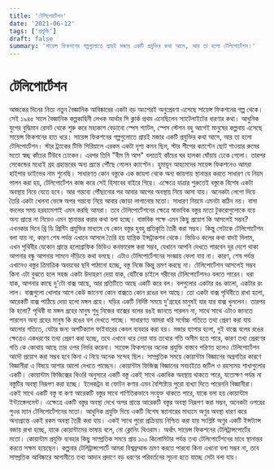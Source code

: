 ```yaml
---
title: 'টেলিপোর্টেশন'
date: '2021-06-12'
tags: ['প্রযুক্তি']
draft: false
summary: 'সায়েন্স ফিকশনের গল্পগুলোতে প্রায়ই মজার একটি প্রযুক্তির কথা আসে, আর তা হলো টেলিপোর্টেশন।'
---
```


# টেলিপোর্টেশন

আজকের দিনের নিত্য নতুন বৈজ্ঞানিক আবিষ্কারের একটা বড় অংশেরই অনুপ্রেরণা এসেছে সায়েন্স ফিকশনের গল্প থেকে। 
সেই ১৯৪৫ সালে বৈজ্ঞানিক কল্পকাহিনী লেখক আর্থার সি ক্লার্ক  প্রথম এনেছিলেন স্যাটেলাইটের ধারণার কথা।
আধুনিক যুগের বুদ্ধিমান রোবট থেকে শুরু করে মহাকাশ বেড়ানো স্পেস শ্যাটল, স্পেস স্টেশন বহু আগেই মানুষের কল্পনায় এসেছে সায়েন্স ফিকশনের হাত ধরে।
সায়েন্স ফিকশনের গল্পগুলোতে প্রায়ই মজার একটি প্রযুক্তির কথা আসে, আর তা হলো টেলিপোর্টেশন। 
স্টার ট্র‍্যাকের টিভি সিরিয়ালে এরকম একটা দৃশ্য কমন ছিল, স্টার শীপের ক্যাপ্টেন ছোট শাওয়ার রুমের মতো স্বচ্ছ কাঁচের টিউবে ঢোকেন। এরপর তিনি "বীম মি আপ" বলতেই কাঁচের ঘর হালকা ঘোঁয়ায় ঢেকে গেলো। তারপর সেকেন্ডের মধ্যেই গ্রহ গ্রহান্তরের অন্য প্রান্তে পৌঁছে গেলেন ক্যাপ্টেন।
হুমায়ূন আহমেদের সায়েন্স ফিকশনেও আমরা হাইপার ডাইভের নাম শুনেছি।
সাধারণত কোন বস্তুকে এক জায়গা থেকে অন্য জায়গায় স্থানান্তর করতে সাধারণ যে নিয়ম পালন করা হয়, টেলিপোর্টেশন কাজ করে সেই হিসাবের বাইরে গিয়ে।
এক্ষেত্রে যাত্রার শুরুতেই বস্তুকে বিশেষ একটা অবস্থায় নিয়ে যেতে হবে। আর গন্তব্যে পৌঁছানোর পর আবার আগের অবস্থায় নিয়ে আসা যায়।
অনেকটা লেগো দিয়ে তৈরি একটা খেলনা ভেঙ্গে অপর গন্তব্যে নিয়ে আবার জোড়া লাগানোর মতো। সাধারণ নিয়মে এমনটা কঠিন নয়। বাসা বদলের সময় হরহামেশাই এমন করছি আমরা। 
তবে টেলিপোর্টেশনের ক্ষেত্রে স্বাভাবিক বস্তুর মতো টুকরোগুলোকে বয়ে অন্য প্রান্তে না নিয়েও এমন স্থানান্তর করার কথা বলা হচ্ছে।
বাস্তবিক পক্ষে এমন কিছু প্রয়োগ কি আসলেই সম্ভব?
এখনকার দিনে থ্রি ডি প্রিন্টিং প্রযুক্তির মাধ্যমে যে কোন বস্তুর হুবহু প্রতিকৃতি তৈরী করা সম্ভব। কিন্তু সেটাকে টেলিপোর্টেশন বলা যায় না, কারণ শেষ পর্যন্ত এখানে আসলে তৈরি হয় যান্ত্রিক ইন্সট্রাকশন থেকে। 
ভিডিও কলের কথা বাদই দিলাম, এখন পৃথিবীর যেকোন প্রান্তে হলোগ্রাফিক ভিডিও কনফারেন্স করা সম্ভব, যেখানে আপনি দেখতে পারবেন দূর দেশে থাকা আপনার বন্ধু আপনার সামনে দাঁড়িয়ে কথা বলছে।
এটাও টেলিপোর্টেশনের সংজ্ঞায় ফেলা যায় না। কারণ, শেষ পর্যন্ত এখানেও বস্তুর ত্রিমাত্রিক অবয়বের ছবি পাঠানো হচ্ছে, বস্তু নিজে কিন্তু ভ্রমণ করছে না।
টেলিপোর্টেশন আসলেই সম্ভব কিনা এটা বুঝতে হলে সহজ একটা উদাহরণ দেয়া যাক, যেটিকে চাইলে গরীবের টেলিপোর্টেশনও বলতে পারেন।
ধরা যাক, আপনার কাছে দু'টো বাক্স আছে, আর প্রতিটিতে আছে একটি করে বল। বলগুলোর একটার রঙ কালো, একটার রং লাল। বাক্সগুলো খোলার আগে কেউ জানেনা কোন বাক্সতে কোন রঙের বল আছে।
তো একটা বাক্স পৃথিবীতে রাখা হলো, আরেকটি বাক্স পাঠিয়ে দেয়া হলো মঙ্গল গ্রহে। ঘড়ির একটি নির্দিষ্ট সময়ে দু'গ্রহের মানুষই যার যার বাক্স খুললেন।
তারপর কি হলো?
পৃথিবী বা মঙ্গল গ্রহের মানুষ শুধু নিজের বাক্সের বলের রঙই জানতে পারলন না, সাথে সাথে এটাও জানতে পারলেন অন্য গ্রহের মানুষ কি রঙের বল দেখতে পাচ্ছে।
সাধারণত আমরা ধরি সর্বোচ্চ গতিতে তথ্য প্রেরণ করা যায় আলোর গতিতে, যেটার জন্য অপটিক্যাল ফাইবারের কেবল ব্যবহার করা হয়।
মজার ব্যাপার হলো, দুই বাক্সে বলের রঙের ক্ষেত্রেও একধরণের তথ্য প্রেরণ করা হচ্ছে, তবে এখানে ধরে নেয়া যায় তথ্যের গতি অসীম হতে পারে, কারণ তথ্য প্রেরণের গতি কে কোথায় আছে তার ওপর নির্ভর করেনা।
সায়েন্স ফিকশনের অনেক প্রযুক্তি বাস্তবে পরিণত হলেও টেলিপোর্টেশন আদৌ প্রয়োগ করা সম্ভব হবে কিনা এ নিয়ে অনেক সন্দেহ ছিল।
সাম্প্রতিক সময়ে কোয়ান্টাম বিজ্ঞানের অগ্রগতির কারণে বিজ্ঞানীরা এ বিষয়ে আশার আলো দেখতে পাচ্ছেন।
কোয়ান্টাম ফিজিক্স বিজ্ঞানের সবচাইতে জটিল ও রহস্যময় শাখাগুলোর একটি। 
কোয়ান্টাম ফিজিক্সের থিওরি অনুসারে একটি বস্তু একই সাথে একাধিক অবস্থায় থাকতে পারে, যতোক্ষণ পর্যন্ত না বস্তুটির অবস্থা নিরূপণ করা হচ্ছে।
ইলেকট্রন বা ফোটন কণার এমন বৈশিষ্ট্যের পুরো ব্যখ্যা দিতে পারেননি বিজ্ঞানীরা।
একই সাথে একটি বস্তু বা কণা আরেকটি বস্তুর সাথে গাণিতিকভাবে সংযুক্ত থাকতে পারে, যাকে বলা হয় কোয়ান্টাম ইন্ট্যাঙ্গেলমেন্ট। এক্ষেত্রে একটি বস্তুর অবস্থা দেখে অপর প্রান্তে আরেকটি বস্তুর অবস্থা নিরূপণ করা সম্ভব, অনেকটা ওপরের পুওর ম্যান টেলিপোর্টেশনের মতো।
আধুনিক প্রযুক্তি দিয়ে একটি বিশেষ স্ক্যানারের মাধ্যমে অণুর অবস্থা ধারণ করে অন্যপ্রান্তে একই রকম অবস্থা তৈরী করা যায়। একই সাথে পুরো প্রক্রিয়ায় নিশ্চিত করা যায় সংশ্লিষ্ট অণুর একটি ইন্সট্যান্স বজায় রাখা হচ্ছে, যাকে কোয়ান্টামের ভাষায় বলে, নো ক্লোনিং থিওরাম। অর্থাৎ সায়েন্স ফিকশনের টেলিট্রান্সপোর্টের মতো।
কোয়ান্টাম প্রযুক্তি ব্যবহার কিছু সাম্প্রতিক সময়ে প্রায় ১০০ কিলোমিটার পর্যন্ত তথ্য টেলিপোর্টেশনের মাধে স্থানান্তর করতে সক্ষম হয়েছেন।
কল্পনার টেলিট্রান্সপোর্টে আমরা বিশ্বব্রম্মান্ড ভ্রমণ করতে পারবো কিনা এখনো বলা সম্ভব না, তবে সাম্প্রতিক আবিষ্কারে আগামীতে তথ্য আদান প্রদাণে বড় ধরণের পরিবর্তনের সূচনা হতে যাচ্ছে সেটা বলা যায়।